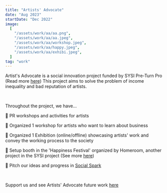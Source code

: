 ```yaml
---
title: "Artists' Advocate"
date: "Aug 2023"
startDate: "Dec 2022"
image:
  [
    "/assets/work/aa/aa.png",
    "/assets/work/aa/aa.jpeg",
    "/assets/work/aa/workshop.jpeg",
    "/assets/work/aa/happy.jpeg",
    "/assets/work/aa/exhibi.jpeg",
  ]
tag: "work"
---
```


Artist's Advocate is a social innovation project funded by SYSI Pre-Turn Pro (Read more [here](https://sysi-org.web.app/))
This project aims to solve the problem of income inequality and bad reputation of artists.

&nbsp;

Throughout the project, we have...

🎨 PR​ workshops and activities for artists

🎨 Organized 1 workshop for artists who want to learn about business

🎨 Organized 1 Exhibition (online/offline) showcasing artists' work and convey the working process to the society

🎨 Setup booth in the 'Happiness Festival' organized by Homeroom, another project in the SYSI project
(See more [here](https://web.facebook.com/artiseverywhere.hr))

🎨 Pitch​ ​our ideas and progress in [Social Spark](https://mgronline.com/qol/detail/9660000065580)

&nbsp;

Support us and see Artists' Advocate future work [here](https://www.facebook.com/profile.php?id=100090169059869)
